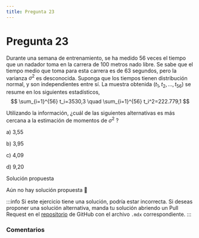 ```yaml
---
title: Pregunta 23
---
```



# Pregunta 23

Durante una semana de entrenamiento, se ha medido 56 veces el tiempo que un nadador toma en la carrera de 100 metros nado libre. Se sabe que el tiempo medio que toma para esta carrera es de 63 segundos, pero la varianza $\sigma^2$ es desconocida. Suponga que los tiempos tienen distribución normal, y son independientes entre sí. La muestra obtenida $\left(t_1, t_2, \ldots, t_{56}\right)$ se resume en los siguientes estadísticos,
$$
\sum_{i=1}^{56} t_i=3530,3 \quad \sum_{i=1}^{56} t_i^2=222.779,1
$$

Utilizando la información, ¿cuál de las siguientes alternativas es más cercana a la estimación de momentos de $\sigma^2$ ?

a) 3,55

b) 3,95

c) 4,09

d) 9,20

<MDXDetails>
<summary>Solución propuesta</summary>

Aún no hay solución propuesta 🥲

:::info 
Si este ejercicio tiene una solución, podría estar incorrecta. Si deseas proponer una solución alternativa, manda tu solución abriendo
un Pull Request en el [repositorio](https://github.com/crow-rojas/apuntes-fundamentals/pulls) de GitHub con el archivo
`.mdx` correspondiente. 
:::

</MDXDetails>

### Comentarios

<Disqus
  url="https://crow-rojas.github.io/apuntes-fundamentals/docs/mathematics/probability-and-statistics/exercises/2018-1/p23"
  identifier="docs/mathematics/probability-and-statistics/exercises/2018-1/p23"
  title="2018-1 Probabilidades y Estadística - Pregunta 23"
/>
